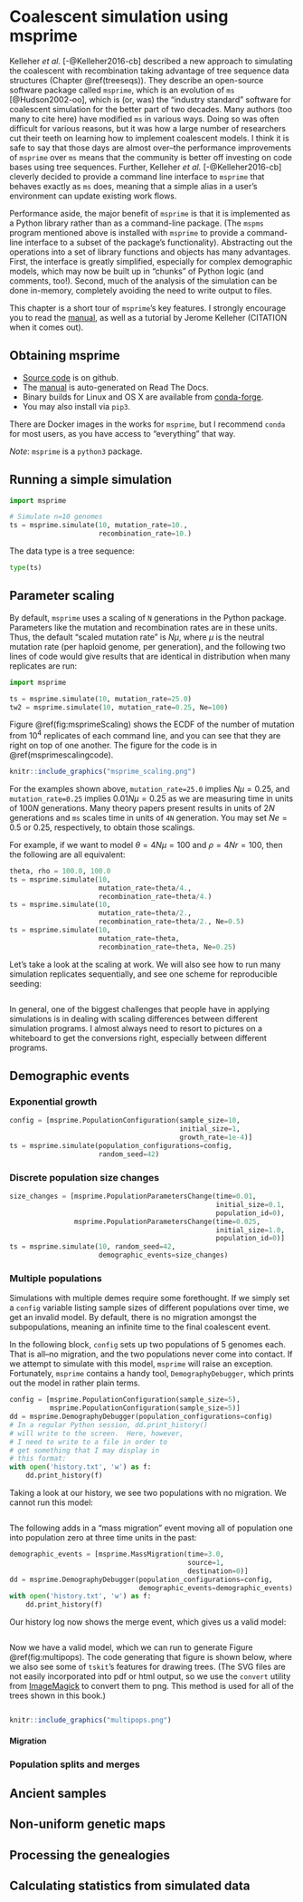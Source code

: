 # Coalescent simulation using msprime {#usingmsprime}

Kelleher *et al.* [-@Kelleher2016-cb] described a new approach to simulating the coalescent with recombination taking advantage of tree sequence data structures (Chapter \@ref(treeseqs)).  They describe an open-source software package called `msprime`, which is an evolution of `ms` [@Hudson2002-oo], which is (or, was) the "industry standard" software for coalescent simulation for the better part of two decades.  Many authors (too many to cite here) have modified `ms` in various ways.  Doing so was often difficult for various reasons, but it was how a large number of researchers cut their teeth on learning how to implement coalescent models.  I think it is safe to say that those days are almost over--the performance improvements of `msprime` over `ms` means that the community is better off investing on code bases using tree sequences.  Further, Kelleher *et al.* [-@Kelleher2016-cb] cleverly decided to provide a command line interface to `msprime` that behaves exactly as `ms` does, meaning that a simple alias in a user's environment can update existing work flows.

Performance aside, the major benefit of `msprime` is that it is implemented as a Python library rather than as a command-line package. (The `mspms` program mentioned above is installed with `msprime` to provide a command-line interface to a subset of the package's functionality).  Abstracting out the operations into a set of library functions and objects has many advantages.  First, the interface is greatly simplified, especially for complex demographic models, which may now be built up in "chunks" of Python logic (and comments, too!).  Second, much of the analysis of the simulation can be done in-memory, completely avoiding the need to write output to files.  

This chapter is a short tour of `msprime`'s key features. I strongly encourage you to read the [manual](http://msprime.readthedocs.io), as well as a tutorial by Jerome Kelleher (CITATION when it comes out).

## Obtaining msprime

* [Source code](http://github.com/tskit-dev/msprime) is on github.
* The [manual](http://msprime.readthedocs.io) is auto-generated on Read The Docs.
* Binary builds for Linux and OS X are available from [conda-forge](https://anaconda.org/conda-forge/msprime).
* You may also install via `pip3`.

There are Docker images in the works for `msprime`, but I recommend `conda` for most users, as you have access to "everything" that way.

*Note*: `msprime` is a `python3` package.

## Running a simple simulation

```python
import msprime

# Simulate n=10 genomes
ts = msprime.simulate(10, mutation_rate=10.,
                      recombination_rate=10.)
```

The data type is a tree sequence:

```python
type(ts)
```

## Parameter scaling

By default, `msprime` uses a scaling of `N` generations in the Python package.  Parameters like the mutation and recombination rates are in these units.
Thus, the default "scaled mutation rate" is $N\mu$, where $\mu$ is the neutral mutation rate (per haploid genome, per generation), and the following two lines of code would give results that are identical in distribution when many replicates are run:

```python
import msprime

ts = msprime.simulate(10, mutation_rate=25.0)
tw2 = msprime.simulate(10, mutation_rate=0.25, Ne=100)
```

Figure \@ref(fig:msprimeScaling) shows the ECDF of the number of mutation from $10^4$ replicates of each command line, and you can see that they are right on top of one another.  The figure for the code is in \@ref(msprimescalingcode).

```r
knitr::include_graphics("msprime_scaling.png")
```

For the examples shown above, `mutation_rate=25.0` implies $N\mu = 0.25$, and `mutation_rate=0.25` implies $0.01N\mu = 0.25$ as we are measuring time in units of $100N$ generations.  Many theory papers present results in units of $2N$ generations and `ms` scales time in units of `4N` generation.  You may set $Ne = 0.5$ or $0.25$, respectively, to obtain those scalings.

For example, if we want to model $\theta = 4N\mu = 100$ and $\rho = 4Nr = 100$, then the following are all equivalent:

```python
theta, rho = 100.0, 100.0
ts = msprime.simulate(10,
                      mutation_rate=theta/4.,
                      recombination_rate=theta/4.)
ts = msprime.simulate(10,
                      mutation_rate=theta/2.,
                      recombination_rate=theta/2., Ne=0.5)
ts = msprime.simulate(10,
                      mutation_rate=theta,
                      recombination_rate=theta, Ne=0.25)
```

Let's take a look at the scaling at work.  We will also see how to run many simulation replicates sequentially, and see one scheme for reproducible seeding:

```python
```

In general, one of the biggest challenges that people have in applying simulations is in dealing with scaling differences between different simulation programs.  I almost always need to resort to pictures on a whiteboard to get the conversions right, especially between different programs.

## Demographic events

### Exponential growth

```python
config = [msprime.PopulationConfiguration(sample_size=10,
                                          initial_size=1,
                                          growth_rate=1e-4)]
ts = msprime.simulate(population_configurations=config,
                      random_seed=42)
```

### Discrete population size changes

```python
size_changes = [msprime.PopulationParametersChange(time=0.01,
                                                   initial_size=0.1,
                                                   population_id=0),
                msprime.PopulationParametersChange(time=0.025,
                                                   initial_size=1.0,
                                                   population_id=0)]
ts = msprime.simulate(10, random_seed=42,
                      demographic_events=size_changes)
```

### Multiple populations

Simulations with multiple demes require some forethought.  If we simply set a `config` variable listing sample sizes of different populations over time, we get an invalid model.  By default, there is no migration amongst the subpopulations, meaning an infinite time to the final coalescent event.

In the following block, `config` sets up two populations of 5 genomes each.  That is all--no migration, and the two populations never come into contact.  If we attempt to simulate with this model, `msprime` will raise an exception.  Fortunately, `msprime` contains a handy tool, `DemographyDebugger`, which prints out the model in rather plain terms.

```python
config = [msprime.PopulationConfiguration(sample_size=5),
          msprime.PopulationConfiguration(sample_size=5)]
dd = msprime.DemographyDebugger(population_configurations=config)
# In a regular Python session, dd.print_history()
# will write to the screen.  Here, however,
# I need to write to a file in order to
# get something that I may display in 
# this format:
with open('history.txt', 'w') as f:
    dd.print_history(f)
```

Taking a look at our history, we see two populations with no migration.  We cannot run this model:

```r
```

The following adds in a "mass migration" event moving all of population one into population zero at three time units in the past:

```python
demographic_events = [msprime.MassMigration(time=3.0,
                                            source=1,
                                            destination=0)]
dd = msprime.DemographyDebugger(population_configurations=config,
                                demographic_events=demographic_events)
with open('history.txt', 'w') as f:
    dd.print_history(f)
```

Our history log now shows the merge event, which gives us a valid model:

```r
```

Now we have a valid model, which we can run to generate Figure \@ref(fig:multipops).  The code generating that figure is shown below,
where we also see some of `tskit`'s features for drawing trees.  (The SVG files are not easily incorporated into pdf or html output, so
we use the `convert` utility from [ImageMagick](http://www.imagemagick.org) to convert them to png.  This method is used for all of the trees
shown in this book.)

```python
```

```r
knitr::include_graphics("multipops.png")
```

#### Migration

### Population splits and merges

## Ancient samples

## Non-uniform genetic maps

## Processing the genealogies

## Calculating statistics from simulated data



